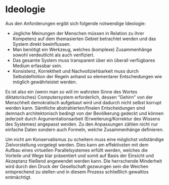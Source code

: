 # Ideologie {#sec-consequences-synthesis}

Aus den Anforderungen ergibt sich folgende notwendige Ideologie:

- Jegliche Meinungen der Menschen müssen in Relation zu ihrer Kompetenz auf dem themasierten Gebiet betrachtet werden
und das System direkt beeinflussen.
- Man benötigt ein Werkzeug, welches (komplexe) Zusammenhänge sowohl verdeutlicht als auch verifiziert.
- Das gesamte System muss transparent über ein überall verfügbares Medium erfassbar sein.
- Konsistenz, Korrektheit und Nachvollziehbarkeit muss durch Selbstdefinition der Regeln
anhand so elementarer Entscheidungen wie möglich gewährleistet werden.

Es ist also ein (wenn man so will im wahrsten Sinne des Wortes diktatorisches) Computersystem erforderlich,
dessen "Gehirn" von der Menschheit demokratisch aufgebaut wird und dadurch nicht selbst korrupt werden kann.
Sämtliche abstrahierten/finalen Entscheidungen sind demnach architektonisch bedingt von der Bevölkerung gedeckt
und können jederzeit durch Argumentationsarbeit (Erweiterung/Korrektur des Wissens des Systemes) angepasst werden.
Zu den Anpassungen zählen nicht nur einfache Daten sondern auch Formeln, welche Zusammenhänge definieren.

Um nicht am Konservatismus zu scheitern muss eine möglichst vollständige Zielvorstellung vorgelegt werden.
Dies kann am effektivsten mit dem Aufbau eines virtuellen \index{Parallelsystem}Parallelsystemes erfüllt werden,
welches die Vorteile und Wege klar präsentiert und somit auf Basis der Einsicht und Akzeptanz fließend angewendet werden kann.
Die herrschende Minderheit wird durch den Druck der Gesellschaft gezwungen sein die Weichen entsprechend zu stellen
und in diesem Prozess schließlich gewaltlos entmächtigt.
